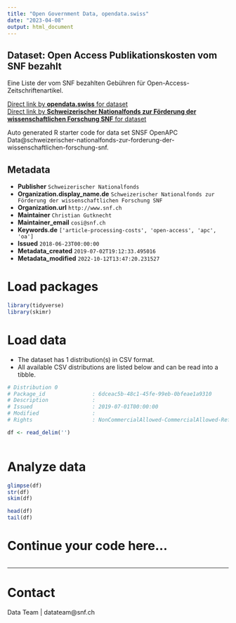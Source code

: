 ```yaml
---
title: "Open Government Data, opendata.swiss"
date: "2023-04-08"
output: html_document
---
```


## Dataset: Open Access Publikationskosten vom SNF bezahlt

Eine Liste der vom SNF bezahlten Gebühren für Open-Access-Zeitschriftenartikel.

[Direct link by **opendata.swiss** for dataset](https://opendata.swiss/de/dataset/dataset-on-fee-based-open-access-publishing)<br>
[Direct link by **Schweizerischer Nationalfonds zur Förderung der wissenschaftlichen Forschung SNF** for dataset](https://github.com/OpenAPC/openapc-de/tree/master/data/snsf)

Auto generated R starter code for data set SNSF OpenAPC Data@schweizerischer-nationalfonds-zur-forderung-der-wissenschaftlichen-forschung-snf.

## Metadata

- **Publisher** `Schweizerischer Nationalfonds`
- **Organization.display_name.de** `Schweizerischer Nationalfonds zur Förderung der wissenschaftlichen Forschung SNF`
- **Organization.url** `http://www.snf.ch`
- **Maintainer** `Christian Gutknecht`
- **Maintainer_email** `cosi@snf.ch`
- **Keywords.de** `['article-processing-costs', 'open-access', 'apc', 'oa']`
- **Issued** `2018-06-23T00:00:00`
- **Metadata_created** `2019-07-02T19:12:33.495016`
- **Metadata_modified** `2022-10-12T13:47:20.231527`


# Load packages

```r

library(tidyverse)
library(skimr)

```

# Load data

-   The dataset has 1 distribution(s) in CSV format.
-   All available CSV distributions are listed below and can be read into a tibble.

```r

# Distribution 0
# Package_id               : 6dceac5b-48c1-45fe-99eb-0bfeae1a9310
# Description              : 
# Issued                   : 2019-07-01T00:00:00
# Modified                 : 
# Rights                   : NonCommercialAllowed-CommercialAllowed-ReferenceRequired

df <- read_delim('')



```

# Analyze data

```r

glimpse(df)
str(df)
skim(df)

head(df)
tail(df)

```

# Continue your code here...

```r

```

------------------------------------------------------------------------

# Contact

Data Team | datateam@snf.ch
